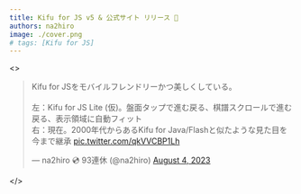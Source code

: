 ```yaml
---
title: Kifu for JS v5 & 公式サイト リリース 🎉
authors: na2hiro
image: ./cover.png
# tags: [Kifu for JS]
---
```


<><blockquote className="twitter-tweet"><p lang="ja" dir="ltr">Kifu for JSをモバイルフレンドリーかつ美しくしている。<br /><br />左：Kifu for JS Lite (仮)。盤面タップで進む戻る、棋譜スクロールで進む戻る、表示領域に自動フィット<br />右：現在。2000年代からあるKifu for Java/Flashと似たような見た目を今まで継承 <a href="https://t.co/qkVVCBP1Lh">pic.twitter.com/qkVVCBP1Lh</a></p>&mdash; na2hiro 💿 93連休 (@na2hiro) <a href="https://twitter.com/na2hiro/status/1687415028532891648?ref_src=twsrc%5Etfw">August 4, 2023</a></blockquote> <Script async src="https://platform.twitter.com/widgets.js" charset="utf-8" />
    </>

ついに、モバイル端末でのユーザビリティを追求した将棋再生盤ライブラリKifu for JS v5がリリースされました！

v5の特徴は次の通りです：

<!--truncate-->

* **スマホに最適化されたUX** (以下のスクリーンキャプチャを参照)
* **カスタマイズ可能**
* **設置は簡単**

<p>
  <video controls="controls" loop name="スクロールして再生" width="100%" style={{maxWidth: "400px"}}>
    <source src="/img/scroll-to-play.mp4" />
  </video>
</p>

Kifu for JS について詳しくは、ぜひ同時に公開された[公式サイト](/)をお確かめください。Kifu for JS自体の紹介はそちらに譲るとして、ここでは今回のv5リリースに至るまでの経緯をご紹介します。

### Kifu for JS v4までの歩み

2000年代から2010年代前半にかけて、将棋ソフト界の第一人者である柿木さんによって作られた将棋再生盤Kifu for JavaとKifu for Flashが一般的でした。タイトル戦等の棋譜中継や将棋サイトの解説や棋譜掲載などはこれらが使われていました。それぞれJavaアプレットとFlashという技術が使用されていました。

![Kifu for Javaスクリーンショット](./kifu-for-java.jpeg)

ところが、2010年代前半にこれらのサイトは技術的な問題を抱えることになりました。それは、スマートフォンが広まり、スマートフォンでは将棋盤が表示されないという問題です。JavaアプレットやFlashはセキュリティ上の理由で縮小・廃止されていく流れにあり、WebアプリはJavaScript (JS)で作られるようになっていったのです。

そんな中、2014年にna2hiroがKifu for JSを公開。それ以来Kifu for JSは、Kifu for Java/Flashとの互換性を重視しほぼ似たような見た目と機能を持ち、将棋サイト運営者への助けとなるよう提供されてきました。また、同時に提供されたKifu for JS ブックマークレットは、まだKifu for Java/Flashが設置されているサイトをスマホ等で見たいユーザがKifu for JSを各自読み込めるよう直接手助けするものでした。

![Kifu for JSスクリーンショット](./k4j-main.jpg)

実際2015年にパソコンのブラウザでもJavaアプレットサポート打ち切りの波がありそれを捉えることはできたものと考えます。その後Flash盤はパソコンでは動作するものの、スマホユーザの割合は右肩上がりで、2020年末にFlashサポート打ち切りがある以前も含めてKifu for JSは将棋サイト運営・閲覧の一助となってきたのではないかと考えます。

### Kifu for JS v4の問題点と、v5での改善点

技術的問題への解決策を提供するKifu for JSでしたが、大きく2つの問題がありました。

1. **見た目が美しくない**
2. **スマホで使いづらい**

詳細は[Kifu for JS legacy 版について](/docs/legacy)で説明していますが、Kifu for JSが美しくないことに加えてサイトのデザインとの干渉などもあり、実際に設置されたものがなかなか綺麗にならないケースが多く見られたように感じます。また、Kifu for Java/Flashとの互換性を保持したためモバイルでのユーザビリティは考慮されていませんでした。

Javaアプレットの終焉（2015年頃）、Flashの終焉（2020年頃）からしばらく経ち、Kifu for Java/Flashと同じUIにこだわる理由はありません。先述の問題をどちらとも改善したのが、[Kifu for JS 最新版](/)です。legacy版(Kifu for JS@3かそれ未満)をご利用のサイト運営者の方は、旧版との併用の道も用意されていますので、ぜひ[Kifu for JS v5への移行](/docs/migration-from-4-to-5)をお考えください。不明な点やご質問は[@na2hiro](https://twitter.com/na2hiro)までお寄せください。

### Kifu for JSのこれから

Kifu for JS v5は約一ヶ月にわたり集中的に開発され、必要な機能は揃えたつもりですが、今後も継続的に改善・機能追加を続けていく予定です。具体的には次のような機能を検討しています。ご要望などあればぜひ[@na2hiro](https://twitter.com/na2hiro)まで、あるいは[GitHub issues](https://github.com/na2hiro/kifu-for-js/issues)までお寄せください。

- [ ] 詰将棋に特化した表示モード（持ち駒や手番表示の調整、解答を伏せておく機能など）
- [ ] リアルな盤駒表示モード（色付き盤、駒画像を使った従来に近い表示）
- [ ] 棋譜情報の表示（表題や棋戦名などの表示）
- [ ] 中継機能（棋譜の自動再読み込み）

これからも引き続きよろしくお願いします。よい将棋ライフを！

### シェアよろしくお願いします

<><blockquote class="twitter-tweet"><p lang="ja" dir="ltr">Kifu for JS v5 &amp; 公式サイトをリリースしました 🎉<a href="https://t.co/5xEn5bHv8E">https://t.co/5xEn5bHv8E</a></p>&mdash; na2hiro 💿 93連休 (@na2hiro) <a href="https://twitter.com/na2hiro/status/1697519701545681132?ref_src=twsrc%5Etfw">September 1, 2023</a></blockquote> <Script async src="https://platform.twitter.com/widgets.js" charset="utf-8"></Script></>
